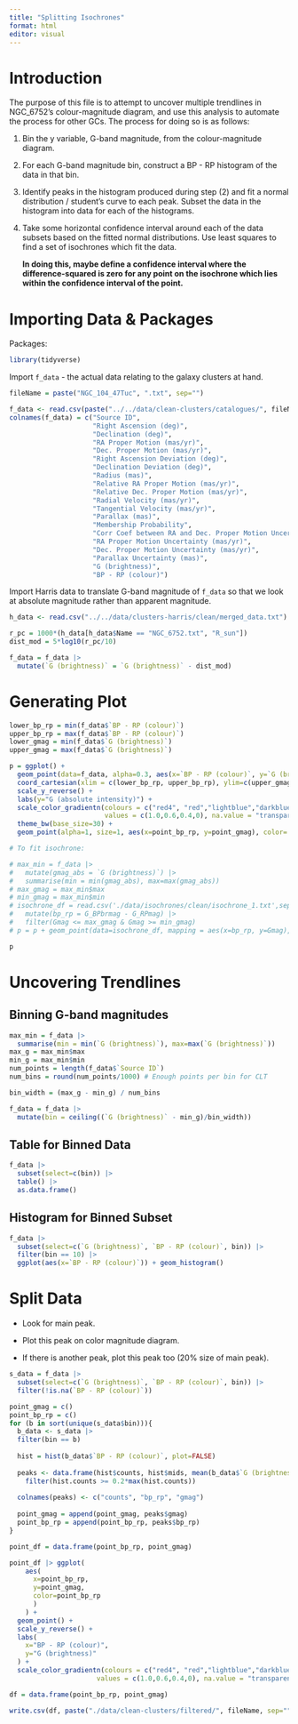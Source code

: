 ```yaml
---
title: "Splitting Isochrones"
format: html
editor: visual
---
```


# Introduction

The purpose of this file is to attempt to uncover multiple trendlines in NGC_6752's colour-magnitude diagram, and use this analysis to automate the process for other GCs. The process for doing so is as follows:

1.  Bin the y variable, G-band magnitude, from the colour-magnitude diagram.

2.  For each G-band magnitude bin, construct a BP - RP histogram of the data in that bin.

3.  Identify peaks in the histogram produced during step (2) and fit a normal distribution / student's curve to each peak. Subset the data in the histogram into data for each of the histograms.

4.  Take some horizontal confidence interval around each of the data subsets based on the fitted normal distributions. Use least squares to find a set of isochrones which fit the data.

    **In doing this, maybe define a confidence interval where the difference-squared is zero for any point on the isochrone which lies within the confidence interval of the point.**

# Importing Data & Packages

Packages:

```r
library(tidyverse)
```

Import `f_data` - the actual data relating to the galaxy clusters at hand.

```r
fileName = paste("NGC_104_47Tuc", ".txt", sep="")

f_data <- read.csv(paste("../../data/clean-clusters/catalogues/", fileName, sep=''), sep=',')
colnames(f_data) = c("Source ID",
                     "Right Ascension (deg)",
                     "Declination (deg)",
                     "RA Proper Motion (mas/yr)",
                     "Dec. Proper Motion (mas/yr)",
                     "Right Ascension Deviation (deg)",
                     "Declination Deviation (deg)",
                     "Radius (mas)",
                     "Relative RA Proper Motion (mas/yr)",
                     "Relative Dec. Proper Motion (mas/yr)",
                     "Radial Velocity (mas/yr)",
                     "Tangential Velocity (mas/yr)",
                     "Parallax (mas)",
                     "Membership Probability",
                     "Corr Coef between RA and Dec. Proper Motion Uncertainties",
                     "RA Proper Motion Uncertainty (mas/yr)",
                     "Dec. Proper Motion Uncertainty (mas/yr)",
                     "Parallax Uncertainty (mas)",
                     "G (brightness)",
                     "BP - RP (colour)")

```

Import Harris data to translate G-band magnitude of `f_data` so that we look at absolute magnitude rather than apparent magnitude.

```r
h_data <- read.csv("../../data/clusters-harris/clean/merged_data.txt")

r_pc = 1000*(h_data[h_data$Name == "NGC_6752.txt", "R_sun"])
dist_mod = 5*log10(r_pc/10)

f_data = f_data |>
  mutate(`G (brightness)` = `G (brightness)` - dist_mod)
```

# Generating Plot

```r

lower_bp_rp = min(f_data$`BP - RP (colour)`)
upper_bp_rp = max(f_data$`BP - RP (colour)`)
lower_gmag = min(f_data$`G (brightness)`)
upper_gmag = max(f_data$`G (brightness)`)

p = ggplot() + 
  geom_point(data=f_data, alpha=0.3, aes(x=`BP - RP (colour)`, y=`G (brightness)`, color=`BP - RP (colour)`)) +
  coord_cartesian(xlim = c(lower_bp_rp, upper_bp_rp), ylim=c(upper_gmag, lower_gmag)) + 
  scale_y_reverse() +
  labs(y="G (absolute intensity)") + 
  scale_color_gradientn(colours = c("red4", "red","lightblue","darkblue"),
                        values = c(1.0,0.6,0.4,0), na.value = "transparent") +
  theme_bw(base_size=30) + 
  geom_point(alpha=1, size=1, aes(x=point_bp_rp, y=point_gmag), color='black', data=point_df)

# To fit isochrone:

# max_min = f_data |>
#   mutate(gmag_abs = `G (brightness)`) |>
#   summarise(min = min(gmag_abs), max=max(gmag_abs))
# max_gmag = max_min$max
# min_gmag = max_min$min
# isochrone_df = read.csv('./data/isochrones/clean/isochrone_1.txt',sep=',') |>
#   mutate(bp_rp = G_BPbrmag - G_RPmag) |>
#   filter(Gmag <= max_gmag & Gmag >= min_gmag)
# p = p + geom_point(data=isochrone_df, mapping = aes(x=bp_rp, y=Gmag), color='red')

p
```

# Uncovering Trendlines

## Binning G-band magnitudes

```r
max_min = f_data |>
  summarise(min = min(`G (brightness)`), max=max(`G (brightness)`))
max_g = max_min$max
min_g = max_min$min
num_points = length(f_data$`Source ID`)
num_bins = round(num_points/1000) # Enough points per bin for CLT

bin_width = (max_g - min_g) / num_bins

f_data = f_data |>
  mutate(bin = ceiling((`G (brightness)` - min_g)/bin_width))
```

## Table for Binned Data

```r
f_data |>
  subset(select=c(bin)) |>
  table() |>
  as.data.frame()
```

## Histogram for Binned Subset

```r
f_data |>
  subset(select=c(`G (brightness)`, `BP - RP (colour)`, bin)) |>
  filter(bin == 10) |>
  ggplot(aes(x=`BP - RP (colour)`)) + geom_histogram()
```

# Split Data

-   Look for main peak.

-   Plot this peak on color magnitude diagram.

-   If there is another peak, plot this peak too (20% size of main peak).

```r
s_data = f_data |>
  subset(select=c(`G (brightness)`, `BP - RP (colour)`, bin)) |>
  filter(!is.na(`BP - RP (colour)`))

point_gmag = c()
point_bp_rp = c()
for (b in sort(unique(s_data$bin))){
  b_data <- s_data |>
  filter(bin == b)
  
  hist = hist(b_data$`BP - RP (colour)`, plot=FALSE)
  
  peaks <- data.frame(hist$counts, hist$mids, mean(b_data$`G (brightness)`)) |>
    filter(hist.counts >= 0.2*max(hist.counts))
  
  colnames(peaks) <- c("counts", "bp_rp", "gmag")
  
  point_gmag = append(point_gmag, peaks$gmag)
  point_bp_rp = append(point_bp_rp, peaks$bp_rp)
}

point_df = data.frame(point_bp_rp, point_gmag)

point_df |> ggplot(
    aes(
      x=point_bp_rp,
      y=point_gmag,
      color=point_bp_rp
      )
    ) +
  geom_point() +
  scale_y_reverse() +
  labs(
    x="BP - RP (colour)",
    y="G (brightness)"
  ) +
  scale_color_gradientn(colours = c("red4", "red","lightblue","darkblue"),
                      values = c(1.0,0.6,0.4,0), na.value = "transparent")

```

```r
df = data.frame(point_bp_rp, point_gmag)

write.csv(df, paste("./data/clean-clusters/filtered/", fileName, sep=""))
```
